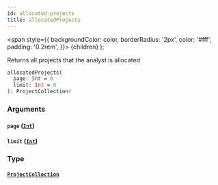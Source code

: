 ```yaml
---
id: allocated-projects
title: allocatedProjects
---
```


<span
style={{
      backgroundColor: color,
      borderRadius: '2px',
      color: '#fff',
      padding: '0.2rem',
    }}>
{children}
</span>
);

Returns all projects that the analyst is allocated

```graphql
allocatedProjects(
  page: Int = 0
  limit: Int = 0
): ProjectCollection!

```

### Arguments

#### `page` ([`Int`](/api/graphql/documentation/scalars/int))

#### `limit` ([`Int`](/api/graphql/documentation/scalars/int))

### Type

#### [`ProjectCollection`](/api/graphql/documentation/objects/project-collection)

